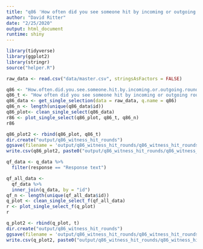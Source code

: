 ```yaml
---
title: "q86 'How often did you see someone hit by incoming or outgoing rounds?'"
author: "David Ritter"
date: "2/25/2020"
output: html_document
runtime: shiny
---
```


```r
library(tidyverse)
library(ggplot2)
library(stringr)
source("helper.R")
```

```r
raw_data <- read.csv("data/master.csv", stringsAsFactors = FALSE)
```

```r
q86 <- "How.often.did.you.see.someone.hit.by.incoming.or.outgoing.rounds."
q86_t <- "How often did you see someone hit by incoming or outgoing rounds?"
q86_data <- get_single_selection(data = raw_data, q.name = q86)
q86_n <- length(unique(q86_data$id))
q86_plot<- clean_single_select(q86_data)
r86 <- plot_single_select(q86_plot, q86_t, q86_n)
r86
```

```r
q86_plot2 <- rbind(q86_plot, q86_t)
dir.create("output/q86_witness_hit_rounds")
ggsave(filename = 'output/q86_witness_hit_rounds/q86_witness_hit_rounds.png', plot = r86, device = 'png')
write.csv(q86_plot2, paste0("output/q86_witness_hit_rounds/q86_witness_hit_rounds_", q86_n,".csv"), row.names=F)
```



```r
qf_data <- q_data %>%
  filter(response == "Response text")
```

```r
qf_all_data <- 
  qf_data %>%
  inner_join(q_data, by = "id")
qf_n <- length(unique(qf_all_data$id))
q_plot <- clean_single_select_f(qf_all_data)
r <- plot_single_select_f(q_plot)
r
```

```r
q_plot2 <- rbind(q_plot, t)
dir.create("output/q86_witness_hit_rounds")
ggsave(filename = 'output/q86_witness_hit_rounds/q86_witness_hit_rounds.png', plot = r, device = 'png')
write.csv(q_plot2, paste0("output/q86_witness_hit_rounds/q86_witness_hit_rounds_", qf_n,".csv"), row.names=F)
```

